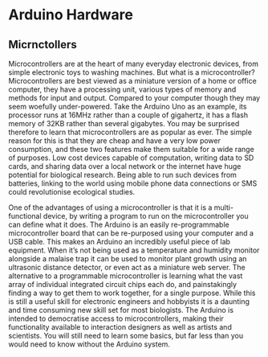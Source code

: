 # Arduino Hardware

## Micrnctollers
Microcontrollers are at the heart of many everyday electronic devices, from simple electronic toys to washing machines. But what is a microcontroller? Microcontrollers are best viewed as a miniature version of a home or office computer, they have a processing unit, various types of memory and methods for input and output. Compared to your computer though they may seem woefully under-powered. Take the Arduino Uno as an example, its processor runs at 16MHz rather than a couple of gigahertz, it has a flash memory of 32KB rather than several gigabytes. You may be surprised therefore to learn that microcontrollers are as popular as ever. The simple reason for this is that they are cheap and have a very low power consumption, and these two features make them suitable for a wide range of purposes. Low cost devices capable of computation, writing data to SD cards, and sharing data over a local network or the internet have huge potential for biological research. Being able to run such devices from batteries, linking to the world using mobile phone data connections or SMS could revolutionise ecological studies.

One of the advantages of using a microcontroller is that it is a multi-functional device, by writing a program to run on the microcontroller you can define what it does. The Arduino is an easily re-programmable microcontroller board that can be re-purposed using your computer and a USB cable. This makes an Arduino an incredibly useful piece of lab equipment. When it’s not being used as a temperature and humidity monitor alongside a malaise trap it can be used to monitor plant growth using an ultrasonic distance detector, or even act as a miniature web server. The alternative to a programmable microcontroller is learning what the vast array of individual integrated circuit chips each do, and painstakingly finding a way to get them to work together, for a single purpose. While this is still a useful skill for electronic engineers and hobbyists it is a daunting and time consuming new skill set for most biologists. The Arduino is intended to democratise access to microcontrollers, making their functionality available to interaction designers as well as artists and scientists. You will still need to learn some basics, but far less than you would need to know without the Arduino system.